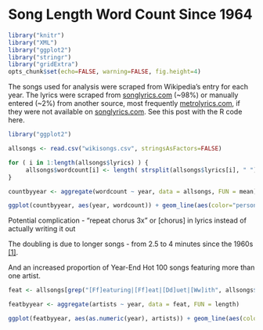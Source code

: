 # Song Length Word Count Since 1964
```r
library("knitr")
library("XML")
library("ggplot2")
library("stringr")
library("gridExtra")
opts_chunk$set(echo=FALSE, warning=FALSE, fig.height=4)
```

The songs used for analysis were scraped from Wikipedia’s entry for each year. The lyrics were scraped from [songlyrics.com](http://www.songlyrics.com/) (~98%) or manually entered (~2%) from another source, most frequently [metrolyrics.com](http://www.metrolyrics.com/), if they were not available on [songlyrics.com](http://www.songlyrics.com/). See this post with the R code here.

```r
library("ggplot2")

allsongs <- read.csv("wikisongs.csv", stringsAsFactors=FALSE) 
```
```r
for ( i in 1:length(allsongs$lyrics) ) { 
     allsongs$wordcount[i] <- length( strsplit(allsongs$lyrics[i], " ")[[1]] )
}

countbyyear <- aggregate(wordcount ~ year, data = allsongs, FUN = mean) 
```

```r
ggplot(countbyyear, aes(year, wordcount)) + geom_line(aes(color="persong"),size=1.25) + labs(title="Average Number of Words Per Song\n in Billboard Year-End Hot 100 Songs\n 1964-2014", x="",y="") + coord_cartesian(ylim=c(0,500)) + theme(legend.position="none", plot.title = element_text(size=14, face="bold", vjust=2), axis.ticks.y = element_blank(), panel.background = element_rect(fill = 'white'))
```

Potential complication - "repeat chorus 3x" or [chorus] in lyrics instead of actually writing it out

The doubling is due to longer songs - from 2.5 to 4 minutes since the 1960s [[1]](http://www.wired.com/2014/07/why-are-songs-on-the-radio-about-the-same-length/).  

And an increased proportion of Year-End Hot 100 songs featuring more than one artist. 

```r
feat <- allsongs[grep("[Ff]eaturing|[Ff]eat|[Dd]uet|[Ww]ith", allsongs$artists), ]

featbyyear <- aggregate(artists ~ year, data = feat, FUN = length)
```

```r
ggplot(featbyyear, aes(as.numeric(year), artists)) + geom_line(aes(color="artists"),size=1.25) + labs(title="Songs Featuring 2+ Artists in Billboard Year-End Hot 100 Songs\n 1964-2014", x="",y="") + coord_cartesian(ylim=c(0,100)) + theme(legend.position="none", plot.title = element_text(size=14, face="bold", vjust=2), axis.ticks.y = element_blank(), panel.background = element_rect(fill = 'white'))
```
